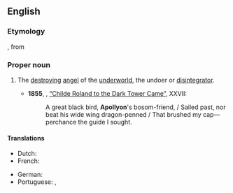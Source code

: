 ==English==

===Etymology===
{{etyl|grc|en}} {{m|grc|Ἀπολλύων||Apollyon, the destroyer}}, from {{m|grc|ἀπόλλυμι||destroy}}

===Proper noun===
{{wikipedia}}
{{en-proper noun}}

# {{lb|en|demonology}} The [[destroying]] [[angel]] of the [[underworld]], the undoer or [[disintegrator]].
#* '''1855''', {{w|Robert Browning}}, [[s:Childe Roland to the Dark Tower Came|“Childe Roland to the Dark Tower Came”]], XXVII:
#*: A great black bird, '''Apollyon''''s bosom-friend, / Sailed past, nor beat his wide wing dragon-penned / That brushed my cap—perchance the guide I sought.

====Translations====
{{trans-top|The destroying angel of the underworld, the undoer or disintegrator}}
* Dutch: {{t|nl|Apollyon}}
* French: {{t|fr|Apollyon|m}}
{{trans-mid}}
* German: {{t+|de|Apollyon|m}}
* Portuguese: {{t|pt|Apolião|m}}, {{t|pt|Apolion|m}}
{{trans-bottom}}